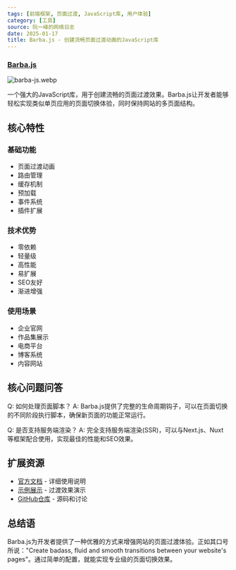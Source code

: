 ```yaml
---
tags: [前端框架, 页面过渡, JavaScript库, 用户体验]
category: [工具]
source: 阮一峰的网络日志
date: 2025-01-17
title: Barba.js - 创建流畅页面过渡动画的JavaScript库
---
```


### [Barba.js](https://barba.js.org/)

![barba-js.webp](https://img.mengpeng.tech/i/2025/01/17/6789e92a2a61c.webp)

一个强大的JavaScript库，用于创建流畅的页面过渡效果。Barba.js让开发者能够轻松实现类似单页应用的页面切换体验，同时保持网站的多页面结构。

## 核心特性

### 基础功能
- 页面过渡动画
- 路由管理
- 缓存机制
- 预加载
- 事件系统
- 插件扩展

### 技术优势
- 零依赖
- 轻量级
- 高性能
- 易扩展
- SEO友好
- 渐进增强

### 使用场景
- 企业官网
- 作品集展示
- 电商平台
- 博客系统
- 内容网站

## 核心问题问答

Q: 如何处理页面脚本？
A: Barba.js提供了完整的生命周期钩子，可以在页面切换的不同阶段执行脚本，确保新页面的功能正常运行。

Q: 是否支持服务端渲染？
A: 完全支持服务端渲染(SSR)，可以与Next.js、Nuxt等框架配合使用，实现最佳的性能和SEO效果。

## 扩展资源

- [官方文档](https://barba.js.org/docs/) - 详细使用说明
- [示例展示](https://barba.js.org/examples/) - 过渡效果演示
- [GitHub仓库](https://github.com/barbajs/barba) - 源码和讨论

## 总结语

Barba.js为开发者提供了一种优雅的方式来增强网站的页面过渡体验。正如其口号所说："Create badass, fluid and smooth transitions between your website's pages"。通过简单的配置，就能实现专业级的页面切换效果。 